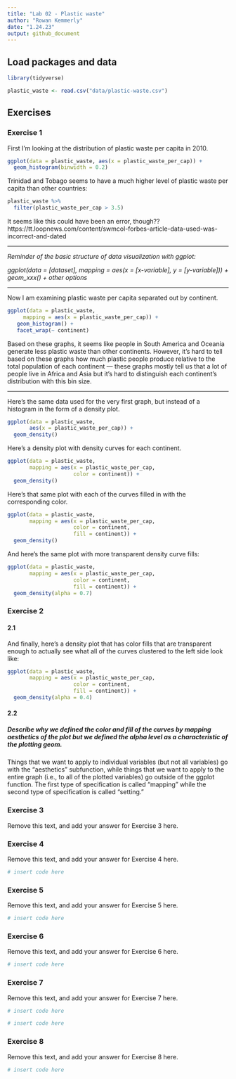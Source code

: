 ```yaml
---
title: "Lab 02 - Plastic waste"
author: "Rowan Kemmerly"
date: "1.24.23"
output: github_document
---
```


## Load packages and data

```r
library(tidyverse) 
```

```r
plastic_waste <- read.csv("data/plastic-waste.csv")
```

## Exercises

### Exercise 1

First I'm looking at the distribution of plastic waste per capita in 2010. 

```r
ggplot(data = plastic_waste, aes(x = plastic_waste_per_cap)) +
  geom_histogram(binwidth = 0.2)
```

Trinidad and Tobago seems to have a much higher level of plastic waste per capita than other countries:

```r
plastic_waste %>%
  filter(plastic_waste_per_cap > 3.5)
```

It seems like this could have been an error, though??
https://tt.loopnews.com/content/swmcol-forbes-article-data-used-was-incorrect-and-dated



---------------------

*Reminder of the basic structure of data visualization with ggplot:*

*ggplot(data = [dataset],* 
     *mapping = aes(x = [x-variable],* 
                   *y = [y-variable])) +*
   *geom_xxx() +*
   *other options*

---------------------

Now I am examining plastic waste per capita separated out by continent.

```r
ggplot(data = plastic_waste, 
     mapping = aes(x = plastic_waste_per_cap)) +
   geom_histogram() +
   facet_wrap(~ continent)
```

Based on these graphs, it seems like people in South America and Oceania generate less plastic waste than other continents. However, it's hard to tell based on these graphs how much plastic people produce relative to the total population of each continent — these graphs mostly tell us that a lot of people live in Africa and Asia but it's hard to distinguish each continent's distribution with this bin size.

-----------------------

Here's the same data used for the very first graph, but instead of a histogram in the form of a density plot.

```r
ggplot(data = plastic_waste,
       aes(x = plastic_waste_per_cap)) +
  geom_density()
```

Here's a density plot with density curves for each continent.

```r
ggplot(data = plastic_waste, 
       mapping = aes(x = plastic_waste_per_cap, 
                     color = continent)) +
  geom_density()
```

Here's that same plot with each of the curves filled in with the corresponding color.

```r
ggplot(data = plastic_waste, 
       mapping = aes(x = plastic_waste_per_cap, 
                     color = continent, 
                     fill = continent)) +
  geom_density()
```

And here's the same plot with more transparent density curve fills:

```r
ggplot(data = plastic_waste, 
       mapping = aes(x = plastic_waste_per_cap, 
                     color = continent, 
                     fill = continent)) +
  geom_density(alpha = 0.7)
```


### Exercise 2

#### 2.1

And finally, here's a density plot that has color fills that are transparent enough to actually see what all of the curves clustered to the left side look like:

```r
ggplot(data = plastic_waste, 
       mapping = aes(x = plastic_waste_per_cap, 
                     color = continent, 
                     fill = continent)) +
  geom_density(alpha = 0.4)
```

#### 2.2
##### Describe why we defined the color and fill of the curves by mapping aesthetics of the plot but we defined the alpha level as a characteristic of the plotting geom.

Things that we want to apply to individual variables (but not all variables) go with the "aesthetics" subfunction, while things that we want to apply to the entire graph (i.e., to all of the plotted variables) go outside of the ggplot function. The first type of specification is called "mapping" while the second type of specification is called "setting."



### Exercise 3

Remove this text, and add your answer for Exercise 3 here.

### Exercise 4

Remove this text, and add your answer for Exercise 4 here.

```r
# insert code here
```

### Exercise 5

Remove this text, and add your answer for Exercise 5 here.

```r
# insert code here
```

### Exercise 6

Remove this text, and add your answer for Exercise 6 here.

```r
# insert code here
```

### Exercise 7

Remove this text, and add your answer for Exercise 7 here.

```r
# insert code here
```

```r
# insert code here
```

### Exercise 8

Remove this text, and add your answer for Exercise 8 here.

```r
# insert code here
```


